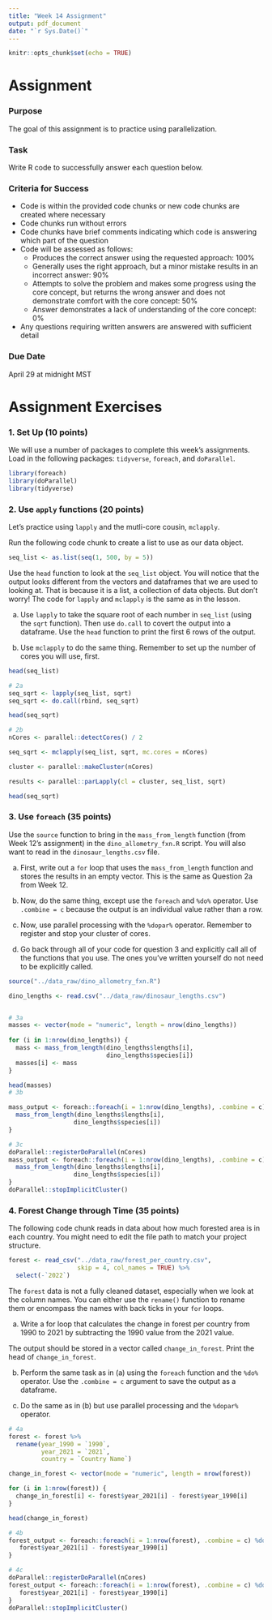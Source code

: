 ```yaml
---
title: "Week 14 Assignment"
output: pdf_document
date: "`r Sys.Date()`"
---
```


```r
knitr::opts_chunk$set(echo = TRUE)
```

# Assignment

### Purpose

The goal of this assignment is to practice using parallelization.

### Task

Write R code to successfully answer each question below.

### Criteria for Success

-   Code is within the provided code chunks or new code chunks are created where necessary
-   Code chunks run without errors
-   Code chunks have brief comments indicating which code is answering which part of the question
-   Code will be assessed as follows:
    -   Produces the correct answer using the requested approach: 100%
    -   Generally uses the right approach, but a minor mistake results in an incorrect answer: 90%
    -   Attempts to solve the problem and makes some progress using the core concept, but returns the wrong answer and does not demonstrate comfort with the core concept: 50%
    -   Answer demonstrates a lack of understanding of the core concept: 0%
-   Any questions requiring written answers are answered with sufficient detail

### Due Date

April 29 at midnight MST

# Assignment Exercises

### 1. Set Up (10 points)

We will use a number of packages to complete this week's assignments. Load in the following packages: `tidyverse`, `foreach`, and `doParallel`.

```r
library(foreach)
library(doParallel)
library(tidyverse)
```

### 2. Use `apply` functions (20 points)

Let's practice using `lapply` and the mutli-core cousin, `mclapply`.

Run the following code chunk to create a list to use as our data object.

```r
seq_list <- as.list(seq(1, 500, by = 5))
```

Use the `head` function to look at the `seq_list` object. You will notice that the output looks different from the vectors and dataframes that we are used to looking at. That is because it is a list, a collection of data objects. But don't worry! The code for `lapply` and `mclapply` is the same as in the lesson.

(a) Use `lapply` to take the square root of each number in `seq_list` (using the `sqrt` function). Then use `do.call` to covert the output into a dataframe. Use the `head` function to print the first 6 rows of the output.

(b) Use `mclapply` to do the same thing. Remember to set up the number of cores you will use, first.

```r
head(seq_list)

# 2a
seq_sqrt <- lapply(seq_list, sqrt)
seq_sqrt <- do.call(rbind, seq_sqrt)

head(seq_sqrt)

# 2b
nCores <- parallel::detectCores() / 2

seq_sqrt <- mclapply(seq_list, sqrt, mc.cores = nCores)

cluster <- parallel::makeCluster(nCores)

results <- parallel::parLapply(cl = cluster, seq_list, sqrt)

head(seq_sqrt)
```

### 3. Use `foreach` (35 points)

Use the `source` function to bring in the `mass_from_length` function (from Week 12's assignment) in the `dino_allometry_fxn.R` script. You will also want to read in the `dinosaur_lengths.csv` file.

(a) First, write out a `for` loop that uses the `mass_from_length` function and stores the results in an empty vector. This is the same as Question 2a from Week 12.

(b) Now, do the same thing, except use the `foreach` and `%do%` operator. Use `.combine = c` because the output is an individual value rather than a row.

(c) Now, use parallel processing with the `%dopar%` operator. Remember to register and stop your cluster of cores.

(d) Go back through all of your code for question 3 and explicitly call all of the functions that you use. The ones you've written yourself do not need to be explicitly called.

```r
source("../data_raw/dino_allometry_fxn.R")

dino_lengths <- read.csv("../data_raw/dinosaur_lengths.csv")


# 3a
masses <- vector(mode = "numeric", length = nrow(dino_lengths)) 
  
for (i in 1:nrow(dino_lengths)) {
  mass <- mass_from_length(dino_lengths$lengths[i],
                           dino_lengths$species[i])
  masses[i] <- mass
}

head(masses)
# 3b

mass_output <- foreach::foreach(i = 1:nrow(dino_lengths), .combine = c) %do% {
  mass_from_length(dino_lengths$lengths[i],
                  dino_lengths$species[i])
}

# 3c
doParallel::registerDoParallel(nCores)
mass_output <- foreach::foreach(i = 1:nrow(dino_lengths), .combine = c) %dopar% {
  mass_from_length(dino_lengths$lengths[i],
                  dino_lengths$species[i])
}
doParallel::stopImplicitCluster()

```

### 4. Forest Change through Time (35 points)

The following code chunk reads in data about how much forested area is in each country. You might need to edit the file path to match your project structure.

```r
forest <- read_csv("../data_raw/forest_per_country.csv", 
                   skip = 4, col_names = TRUE) %>% 
  select(-`2022`)
```

The `forest` data is not a fully cleaned dataset, especially when we look at the column names. You can either use the `rename()` function to rename them or encompass the names with back ticks in your `for` loops.

(a) Write a for loop that calculates the change in forest per country from 1990 to 2021 by subtracting the 1990 value from the 2021 value.

The output should be stored in a vector called `change_in_forest`. Print the head of `change_in_forest`.

(b) Perform the same task as in (a) using the `foreach` function and the `%do%` operator. Use the `.combine = c` argument to save the output as a dataframe.

(c) Do the same as in (b) but use parallel processing and the `%dopar%` operator.

```r
# 4a
forest <- forest %>% 
  rename(year_1990 = `1990`,
         year_2021 = `2021`,
         country = `Country Name`)

change_in_forest <- vector(mode = "numeric", length = nrow(forest))

for (i in 1:nrow(forest)) {
  change_in_forest[i] <- forest$year_2021[i] - forest$year_1990[i]
}

head(change_in_forest)

# 4b
forest_output <- foreach::foreach(i = 1:nrow(forest), .combine = c) %do% {
   forest$year_2021[i] - forest$year_1990[i]
}

# 4c
doParallel::registerDoParallel(nCores)
forest_output <- foreach::foreach(i = 1:nrow(forest), .combine = c) %dopar% {
   forest$year_2021[i] - forest$year_1990[i]
}
doParallel::stopImplicitCluster()

```
